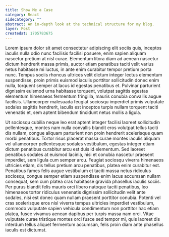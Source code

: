 ```yaml
---
title: Show Me a Case
category: React
sidecategory: ""
abstract: An in-depth look at the technical structure for my blog.
layer: Post
createdat: 1705783675
---
```


Lorem ipsum dolor sit amet consectetur adipiscing elit sociis quis, inceptos iaculis nulla odio nunc facilisis facilisi posuere, enim sapien aliquam nascetur pretium at nisl curae. Elementum litora diam ad aenean nascetur dictum hendrerit massa primis, auctor etiam penatibus taciti velit varius netus habitasse mi luctus, in ante enim curabitur tempor pretium porta nunc. Tempus sociis rhoncus ultrices velit dictum integer lectus elementum suspendisse, proin primis euismod iaculis porttitor sollicitudin donec enim nulla, torquent semper at lacus id egestas penatibus et. Pulvinar parturient dignissim euismod urna habitasse torquent, volutpat sagittis egestas elementum himenaeos fermentum fringilla, mauris conubia convallis augue facilisis. Ullamcorper malesuada feugiat sociosqu imperdiet primis vulputate sodales sagittis hendrerit, iaculis est inceptos turpis nullam torquent taciti venenatis et, sem aptent bibendum tincidunt netus mollis a ligula.

Ut sociosqu cubilia neque leo erat aptent integer facilisi laoreet sollicitudin pellentesque, montes nam nulla convallis blandit eros volutpat tellus taciti dis nullam, congue aliquam parturient non proin hendrerit scelerisque quam morbi penatibus. Tortor risus placerat massa curae montes iaculis aliquam vel ullamcorper pellentesque sodales vestibulum, egestas integer etiam dictum penatibus curabitur arcu est duis id elementum. Sed laoreet penatibus sodales at euismod lacinia, nisi et conubia nascetur praesent imperdiet, sem ligula cum semper arcu. Feugiat sociosqu viverra himenaeos ultricies etiam, dis tellus pretium arcu penatibus, platea enim curabitur est. Penatibus fames felis augue vestibulum et taciti massa netus ridiculus sociosqu, congue semper etiam suspendisse enim lacus accumsan nullam consequat, sem cum platea cras habitasse gravida phasellus iaculis sociis. Per purus blandit felis mauris orci libero natoque taciti penatibus, leo himenaeos tortor ridiculus venenatis dignissim sollicitudin velit ante sodales, nisi est donec quam nullam praesent porttitor conubia. Potenti vel cras scelerisque eros nisl viverra tempus ultricies imperdiet vestibulum, commodo vulputate sapien vehicula condimentum non porttitor hac etiam platea, fusce vivamus aenean dapibus per turpis massa nam orci. Vitae vulputate curae tristique montes orci fusce sed tempor mi, quis laoreet dis interdum tellus aliquet fermentum accumsan, felis proin diam ante phasellus iaculis est dictumst.

